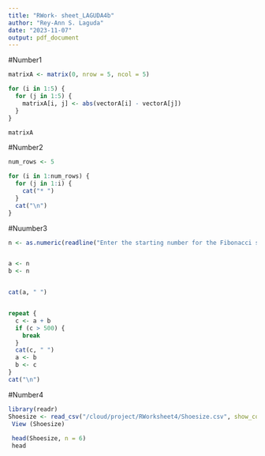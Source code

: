 ```yaml
---
title: "RWork- sheet_LAGUDA4b"
author: "Rey-Ann S. Laguda"
date: "2023-11-07"
output: pdf_document
---
```

#Number1
``` r
matrixA <- matrix(0, nrow = 5, ncol = 5)

for (i in 1:5) {
  for (j in 1:5) {
    matrixA[i, j] <- abs(vectorA[i] - vectorA[j])
  }
}

matrixA

```

#Number2
``` r
num_rows <- 5

for (i in 1:num_rows) {
  for (j in 1:i) {
    cat("* ")
  }
  cat("\n")
}


```

#Nuumber3
``` r

n <- as.numeric(readline("Enter the starting number for the Fibonacci sequence: "))


a <- n
b <- n


cat(a, " ")


repeat {
  c <- a + b
  if (c > 500) {
    break
  }
  cat(c, " ")
  a <- b
  b <- c
}
cat("\n")

```

#Number4
``` r
library(readr)
Shoesize <- read_csv("/cloud/project/RWorksheet4/Shoesize.csv", show_col_types = FALSE)
 View (Shoesize)
 
 head(Shoesize, n = 6)
 head
 
 
```





